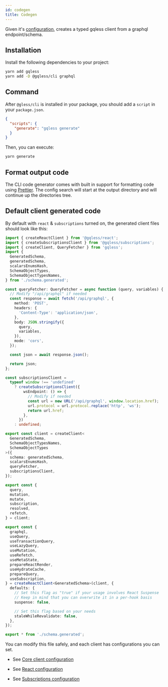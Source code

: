 ```yaml
---
id: codegen
title: Codegen
---
```


Given it's [configuration](/cli/config), creates a typed gqless client from a graphql endpoint/schema.

## Installation

Install the following dependencies to your project:

```bash yarn2npm
yarn add gqless
yarn add -D @gqless/cli graphql
```

## Command

After `@gless/cli` is installed in your package, you should add a `script` in your `package.json`.

```json
{
  "scripts": {
    "generate": "gqless generate"
  }
}
```

Then, you can execute:

```bash yarn2npm
yarn generate
```

## Format output code

The CLI code generator comes with built in support for formatting code using [Prettier](https://prettier.io/). The config search will start at the output directory and will continue up the directories tree.

## Default client generated code

By default with `react` & `subscriptions` turned on, the generated client files should look like this:

```ts
import { createReactClient } from '@gqless/react';
import { createSubscriptionsClient } from '@gqless/subscriptions';
import { createClient, QueryFetcher } from 'gqless';
import {
  GeneratedSchema,
  generatedSchema,
  scalarsEnumsHash,
  SchemaObjectTypes,
  SchemaObjectTypesNames,
} from './schema.generated';

const queryFetcher: QueryFetcher = async function (query, variables) {
  // Modify "/api/graphql" if needed
  const response = await fetch('/api/graphql', {
    method: 'POST',
    headers: {
      'Content-Type': 'application/json',
    },
    body: JSON.stringify({
      query,
      variables,
    }),
    mode: 'cors',
  });

  const json = await response.json();

  return json;
};

const subscriptionsClient =
  typeof window !== 'undefined'
    ? createSubscriptionsClient({
        wsEndpoint: () => {
          // Modify if needed
          const url = new URL('/api/graphql', window.location.href);
          url.protocol = url.protocol.replace('http', 'ws');
          return url.href;
        },
      })
    : undefined;

export const client = createClient<
  GeneratedSchema,
  SchemaObjectTypesNames,
  SchemaObjectTypes
>({
  schema: generatedSchema,
  scalarsEnumsHash,
  queryFetcher,
  subscriptionsClient,
});

export const {
  query,
  mutation,
  mutate,
  subscription,
  resolved,
  refetch,
} = client;

export const {
  graphql,
  useQuery,
  useTransactionQuery,
  useLazyQuery,
  useMutation,
  useRefetch,
  useMetaState,
  prepareReactRender,
  useHydrateCache,
  prepareQuery,
  useSubscription,
} = createReactClient<GeneratedSchema>(client, {
  defaults: {
    // Set this flag as "true" if your usage involves React Suspense
    // Keep in mind that you can overwrite it in a per-hook basis
    suspense: false,

    // Set this flag based on your needs
    staleWhileRevalidate: false,
  },
});

export * from './schema.generated';
```

You can modify this file safely, and each client has configurations you can set.

- See [Core client configuration](/client/config)

- See [React configuration](/react/config)

- See [Subscriptions configuration](/client/subscriptions)
